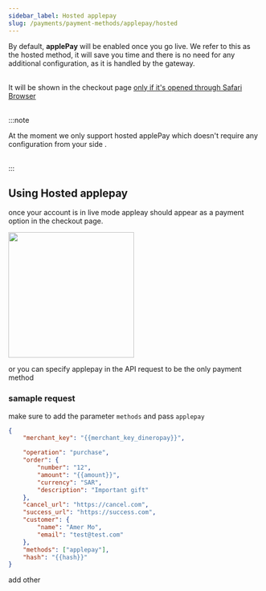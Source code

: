 ```yaml
---
sidebar_label: Hosted applepay
slug: /payments/payment-methods/applepay/hosted
---
```


By default, **applePay** will be enabled once you go live. We refer to this as the hosted method, it will save you time and there is no need for any additional configuration, as it is handled by the gateway.<br></br>

It will be shown in the checkout page <highlight color = 'grey'><u> only if it's opened through Safari Browser</u></highlight> <br></br>

:::note

At the moment we only support hosted applePay which doesn't require any configuration from your side .<br></br>

:::

## Using Hosted applepay

once your account is in live mode appleay should appear as a payment option in the checkout page.

<div style={{ textAlign: "center" }}>
	<img src="/img/applepay_checkout.png" width="250"></img>
</div>

or you can specify applepay in the API request to be the only payment method

### samaple request

make sure to add the parameter `methods` and pass `applepay`

```json
{
	"merchant_key": "{{merchant_key_dineropay}}",

	"operation": "purchase",
	"order": {
		"number": "12",
		"amount": "{{amount}}",
		"currency": "SAR",
		"description": "Important gift"
	},
	"cancel_url": "https://cancel.com",
	"success_url": "https://success.com",
	"customer": {
		"name": "Amer Mo",
		"email": "test@test.com"
	},
	"methods": ["applepay"],
	"hash": "{{hash}}"
}
```

add other
